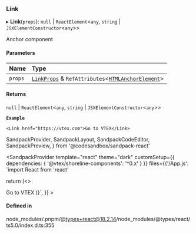 ### Link

▸ **Link**(`props`): `null` \| `ReactElement`\<`any`, `string` \| `JSXElementConstructor`\<`any`\>\>

Anchor component

#### Parameters

| Name    | Type                                                                                                                                              |
| :------ | :------------------------------------------------------------------------------------------------------------------------------------------------ |
| `props` | [`LinkProps`](/components/link/props.md) & `RefAttributes`\<[`HTMLAnchorElement`](https://developer.mozilla.org/docs/Web/API/HTMLAnchorElement)\> |

#### Returns

`null` \| `ReactElement`\<`any`, `string` \| `JSXElementConstructor`\<`any`\>\>

**`Example`**

```tsx copy showLineNumbers filename="example.tsx"
<Link href="https://vtex.com">Go to VTEX</Link>
```

SandpackProvider,
SandpackLayout,
SandpackCodeEditor,
SandpackPreview,
} from '@codesandbox/sandpack-react'

<SandpackProvider
template="react"
theme="dark"
customSetup={{ dependencies: { '@vtex/shoreline-components': '^0.x' } }}
files={{'/App.js': `import React from 'react'

return (<>

<Link href="https://vtex.com">Go to VTEX</Link>
</>
  )}`,
  }}
>
  <SandpackLayout>
    <SandpackCodeEditor />
    <SandpackPreview />
  </SandpackLayout>
</SandpackProvider>

#### Defined in

node_modules/.pnpm/@types+react@18.2.14/node_modules/@types/react/ts5.0/index.d.ts:355
